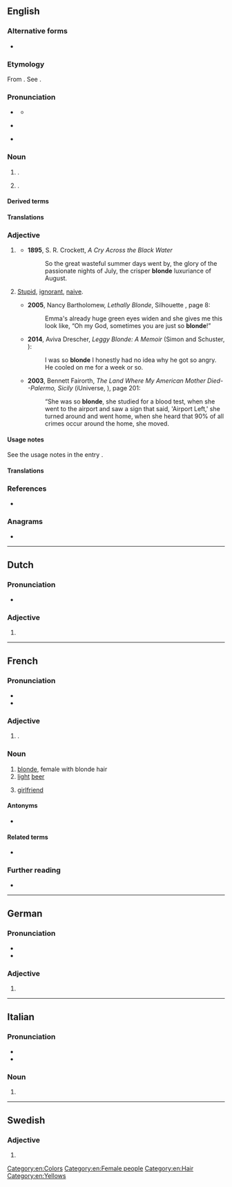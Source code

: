 ==English==

===Alternative forms===
* {{l|en|blond}}

===Etymology===
From {{der|en|frm|-}} {{m|fr|blonde|g=f}}. See {{m|en|blond}}.

===Pronunciation===
* {{a|RP}} {{IPA|en|/blɒnd/}}
** {{audio|en|LL-Q1860 (eng)-Vealhurl-blonde.wav|Audio (Southern England)}}
* {{a|US}} {{IPA|en|/blɑnd/}}
* {{rhymes|en|ɒnd}}

===Noun===
{{en-noun}}

# {{alternative form of|en|blond|nodot=1}} {{gloss|person of fair hair}}. {{qualifier|Used especially of a woman. See the usage notes in the entry ''[[blond]]''.}}
# {{alternative form of|en|blond|nodot=1}} {{gloss|[[pale]] [[golden]] [[brown]] [[color]]}}.
#: {{color panel|F8E8A7}}

====Derived terms====
{{der3|en|
|blonde bombshell
|atomic blonde
|bottle blonde
|dirty blonde
|dumb blonde
|golden blonde
|honey blonde
|peroxide blonde
|platinum blonde
|sandy blonde
|strawberry blonde
|titanium blonde
}}

====Translations====
{{trans-see|blond}}

===Adjective===
{{en-adj|er|more}}

# {{lb|en|especially|of a|woman}} {{alternative form of|en|blond}}
#* '''1895''', S. R. Crockett, ''A Cry Across the Black Water''
#*: So the great wasteful summer days went by, the glory of the passionate nights of July, the crisper '''blonde''' luxuriance of August.
# {{lb|en|especially|of a|woman|offensive}} [[stupid|Stupid]], [[ignorant]], [[naive]].
#* '''2005''', Nancy Bartholomew, ''Lethally Blonde'', Silhouette {{ISBN|9781552543771}}, page 8:
#*: Emma&#39;s already huge green eyes widen and she gives me this look like, “Oh my God, sometimes you are just so '''blonde'''!”
#* '''2014''', Aviva Drescher, ''Leggy Blonde: A Memoir'' (Simon and Schuster, {{ISBN|9781476722153}}):
#*: I was so '''blonde''' I honestly had no idea why he got so angry. He cooled on me for a week or so.
#* '''2003''', Bennett Fairorth, ''The Land Where My American Mother Died--Palermo, Sicily'' (iUniverse, {{ISBN|9780595279388}}), page 201:
#*: “She was so '''blonde''', she studied for a blood test, when she went to the airport and saw a sign that said, &#39;Airport Left,&#39; she turned around and went home, when she heard that 90% of all crimes occur around the home, she moved.

====Usage notes====
See the usage notes in the entry {{m|en|blond}}.

====Translations====
{{trans-see|blond}}

===References===
* {{R:Lexico}}

===Anagrams===
* {{anagrams|en|a=bdelno|Bolden|bolden|bolned}}

[[Category:en:Colors]]
[[Category:en:Female people]]
[[Category:en:Hair]]
[[Category:en:Yellows]]

----

==Dutch==

===Pronunciation===
* {{audio|nl|Nl-blonde.ogg|Audio}}

===Adjective===
{{head|nl|adjective form}}

# {{nl-adj form of|infl|blond}}

----

==French==

===Pronunciation===
* {{fr-IPA}}
* {{audio|fr|LL-Q150 (fra)-WikiLucas00-blonde.wav|Audio}}

===Adjective===
{{head|fr|adjective form}}

# {{feminine singular of|fr|blond}}.

===Noun===
{{fr-noun|f}}

# [[blonde]], female with blonde hair
# [[light]] [[beer]]
# {{lb|fr|Canada|Quebec|Louisiana|informal}} [[girlfriend]]

====Antonyms====
* {{sense|girlfriend}} {{l|fr|chum}}

====Related terms====
* {{l|fr|bière blonde}}

===Further reading===
* {{R:TLFi}}

----

==German==

===Pronunciation===
* {{IPA|de|/ˈblɔndə/}}
* {{audio|de|De-blonde.ogg|Audio}}

===Adjective===
{{head|de|adjective form}}

# {{de-adj form of|blond}}

----

==Italian==

===Pronunciation===
* {{it-IPA|blónde}}
* {{rhymes|it|onde}}

===Noun===
{{head|it|noun form|g=f-p}}

# {{plural of|it|blonda}}

----

==Swedish==

===Adjective===
{{head|sv|adjective form}}

# {{sv-adj-form-abs-def-m|blond}}